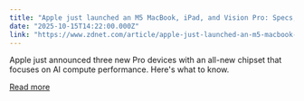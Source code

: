 ```yaml
---
title: "Apple just launched an M5 MacBook, iPad, and Vision Pro: Specs, prices, and availability"
date: "2025-10-15T14:22:00.000Z"
link: "https://www.zdnet.com/article/apple-just-launched-an-m5-macbook-ipad-and-vision-pro-specs-prices-and-availability/"
---
```


Apple just announced three new Pro devices with an all-new chipset that focuses on AI compute performance. Here's what to know.

[Read more](https://www.zdnet.com/article/apple-just-launched-an-m5-macbook-ipad-and-vision-pro-specs-prices-and-availability/)
